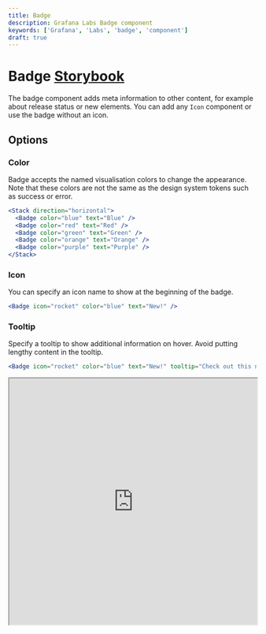 ```yaml
---
title: Badge
description: Grafana Labs Badge component
keywords: ['Grafana', 'Labs', 'badge', 'component']
draft: true
---
```


# Badge <Badge text='draft' color='orange'></Badge> <a href='https://developers.grafana.com/ui/latest/index.html?path=/story/data-display-badge--basic' target='_blank' className='header-links'>Storybook <Icon name="external-link-alt"/> </a>

The badge component adds meta information to other content, for example about release status or new elements. You can add any `Icon` component or use the badge without an icon.

## Options

### Color

Badge accepts the named visualisation colors to change the appearance. Note that these colors are not the same as the design system tokens such as success or error.

```jsx live
<Stack direction="horizontal">
  <Badge color="blue" text="Blue" />
  <Badge color="red" text="Red" />
  <Badge color="green" text="Green" />
  <Badge color="orange" text="Orange" />
  <Badge color="purple" text="Purple" />
</Stack>
```

### Icon

You can specify an icon name to show at the beginning of the badge.

```jsx live
<Badge icon="rocket" color="blue" text="New!" />
```

### Tooltip

Specify a tooltip to show additional information on hover. Avoid putting lengthy content in the tooltip.

```jsx live
<Badge icon="rocket" color="blue" text="New!" tooltip="Check out this new feature!" />
```

<iframe
  src="https://developers.grafana.com/ui/latest/index.html?path=/story/data-display-badge--basic&full=1&shortcuts=false&singleStory=true"
  width="100%"
  height="500px"
></iframe>
